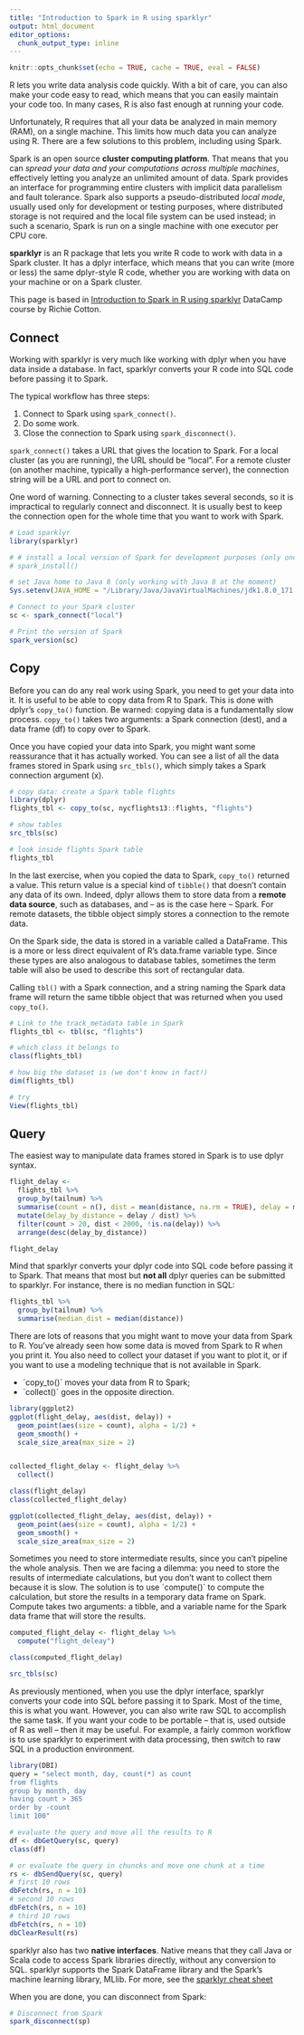 ```yaml
---
title: "Introduction to Spark in R using sparklyr"
output: html_document
editor_options: 
  chunk_output_type: inline
---
```


```r
knitr::opts_chunk$set(echo = TRUE, cache = TRUE, eval = FALSE)
```

R lets you write data analysis code quickly. With a bit of care, you can also make your code easy to read, which means that you can easily maintain your code too. In many cases, R is also fast enough at running your code.

Unfortunately, R requires that all your data be analyzed in main memory (RAM), on a single machine. This limits how much data you can analyze using R. There are a few solutions to this problem, including using Spark.

Spark is an open source **cluster computing platform**. That means that you can *spread your data and your computations across multiple machines*, effectively letting you analyze an unlimited amount of data. Spark provides an interface for programming entire clusters with implicit data parallelism and fault tolerance. Spark also supports a pseudo-distributed *local mode*, usually used only for development or testing purposes, where distributed storage is not required and the local file system can be used instead; in such a scenario, Spark is run on a single machine with one executor per CPU core.

**sparklyr** is an R package that lets you write R code to work with data in a Spark cluster. It has a dplyr interface, which means that you can write (more or less) the same dplyr-style R code, whether you are working with data on your machine or on a Spark cluster.



This page is based in [Introduction to Spark in R using sparklyr](https://www.datacamp.com/courses/introduction-to-spark-in-r-using-sparklyr) DataCamp course by Richie Cotton.


## Connect

Working with sparklyr is very much like working with dplyr when you have data inside a database. In fact, sparklyr converts your R code into SQL code before passing it to Spark.

The typical workflow has three steps:

1. Connect to Spark using `spark_connect()`.
2. Do some work.
3. Close the connection to Spark using `spark_disconnect()`.

`spark_connect()` takes a URL that gives the location to Spark. For a local cluster (as you are running), the URL should be "local". For a remote cluster (on another machine, typically a high-performance server), the connection string will be a URL and port to connect on.

One word of warning. Connecting to a cluster takes several seconds, so it is impractical to regularly connect and disconnect. It is usually best to keep the connection open for the whole time that you want to work with Spark.

```r

# Load sparklyr
library(sparklyr)

# # install a local version of Spark for development purposes (only once!)
# spark_install()

# set Java home to Java 8 (only working with Java 8 at the moment)
Sys.setenv(JAVA_HOME = "/Library/Java/JavaVirtualMachines/jdk1.8.0_171.jdk/Contents/Home")

# Connect to your Spark cluster
sc <- spark_connect("local")

# Print the version of Spark
spark_version(sc)

```

## Copy

Before you can do any real work using Spark, you need to get your data into it. It is useful to be able to copy data from R to Spark. This is done with dplyr's `copy_to()` function. Be warned: copying data is a fundamentally slow process.  `copy_to()` takes two arguments: a Spark connection (dest), and a data frame (df) to copy over to Spark.

Once you have copied your data into Spark, you might want some reassurance that it has actually worked. You can see a list of all the data frames stored in Spark using `src_tbls()`, which simply takes a Spark connection argument (x).

```r
# copy data: create a Spark table flights
library(dplyr)
flights_tbl <- copy_to(sc, nycflights13::flights, "flights")

# show tables
src_tbls(sc)

# look inside flights Spark table
flights_tbl


```


In the last exercise, when you copied the data to Spark, `copy_to()` returned a value. This return value is a special kind of `tibble()` that doesn't contain any data of its own.  Indeed, dplyr allows them to store data from a **remote data source**, such as databases, and – as is the case here – Spark. For remote datasets, the tibble object simply stores a connection to the remote data. 

On the Spark side, the data is stored in a variable called a DataFrame. This is a more or less direct equivalent of R's data.frame variable type. Since these types are also analogous to database tables, sometimes the term table will also be used to describe this sort of rectangular data.

Calling `tbl()` with a Spark connection, and a string naming the Spark data frame will return the same tibble object that was returned when you used `copy_to()`.


```r
# Link to the track_metadata table in Spark
flights_tbl <- tbl(sc, "flights")

# which class it belongs to
class(flights_tbl)

# how big the dataset is (we don't know in fact!)
dim(flights_tbl)

# try 
View(flights_tbl)
```

## Query

The easiest way to manipulate data frames stored in Spark is to use dplyr syntax.

```r
flight_delay <- 
  flights_tbl %>% 
  group_by(tailnum) %>%
  summarise(count = n(), dist = mean(distance, na.rm = TRUE), delay = mean(arr_delay, na.rm = TRUE)) %>%
  mutate(delay_by_distance = delay / dist) %>%
  filter(count > 20, dist < 2000, !is.na(delay)) %>%
  arrange(desc(delay_by_distance))

flight_delay

```

Mind that sparklyr converts your dplyr code into SQL code before passing it to Spark. That means that most but **not all** dplyr queries can be submitted to sparklyr. For instance, there is no median function in SQL: 

```r
flights_tbl %>% 
  group_by(tailnum) %>%
  summarise(median_dist = median(distance))
```


There are lots of reasons that you might want to move your data from Spark to R. You've already seen how some data is moved from Spark to R when you print it. You also need to collect your dataset if you want to plot it, or if you want to use a modeling technique that is not available in Spark.

* ´copy_to()´ moves your data from R to Spark; 
* ´collect()´ goes in the opposite direction.

```r

library(ggplot2)
ggplot(flight_delay, aes(dist, delay)) +
  geom_point(aes(size = count), alpha = 1/2) +
  geom_smooth() +
  scale_size_area(max_size = 2)


collected_flight_delay <- flight_delay %>%
  collect()

class(flight_delay)
class(collected_flight_delay)

ggplot(collected_flight_delay, aes(dist, delay)) +
  geom_point(aes(size = count), alpha = 1/2) +
  geom_smooth() +
  scale_size_area(max_size = 2)

```

Sometimes you need to store intermediate results, since you can't pipeline the whole analysis. 
Then we are facing a dilemma: you need to store the results of intermediate calculations, but you don't want to collect them because it is slow. The solution is to use ´compute()´ to compute the calculation, but store the results in a temporary data frame on Spark. Compute takes two arguments: a tibble, and a variable name for the Spark data frame that will store the results.

```r
computed_flight_delay <- flight_delay %>%
  compute("flight_deleay")

class(computed_flight_delay)

src_tbls(sc)
```

As previously mentioned, when you use the dplyr interface, sparklyr converts your code into SQL before passing it to Spark. Most of the time, this is what you want. However, you can also write raw SQL to accomplish the same task. If you want your code to be portable – that is, used outside of R as well – then it may be useful. For example, a fairly common workflow is to use sparklyr to experiment with data processing, then switch to raw SQL in a production environment. 



```r
library(DBI)
query = "select month, day, count(*) as count
from flights
group by month, day
having count > 365
order by -count
limit 100"

# evaluate the query and move all the results to R
df <- dbGetQuery(sc, query) 
class(df)

# or evaluate the query in chuncks and move one chunk at a time
rs <- dbSendQuery(sc, query)
# first 10 rows
dbFetch(rs, n = 10)
# second 10 rows
dbFetch(rs, n = 10)
# third 10 rows
dbFetch(rs, n = 10)
dbClearResult(rs)

```


sparklyr also has two **native interfaces**. Native means that they call Java or Scala code to access Spark libraries directly, without any conversion to SQL. sparklyr supports the Spark DataFrame library and the Spark's machine learning library, MLlib. For more, see the [sparklyr cheat sheet](https://github.com/rstudio/cheatsheets/raw/master/sparklyr.pdf)


When you are done, you can disconnect from Spark:

```r
# Disconnect from Spark
spark_disconnect(sp)

```





